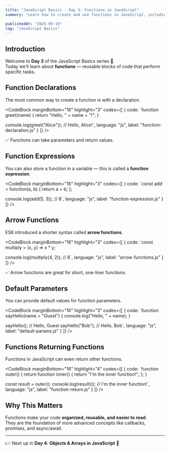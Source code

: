 ```yaml
---
title: "JavaScript Basics - Day 3: Functions in JavaScript"
summary: "Learn how to create and use functions in JavaScript, including function declarations, expressions, and arrow functions."

publishedAt: "2025-09-19"
tag: "JavaScript Basics"
---
```


## Introduction

Welcome to **Day 3** of the JavaScript Basics series 🎉.  
Today we’ll learn about **functions** — reusable blocks of code that perform specific tasks.

## Function Declarations

The most common way to create a function is with a declaration.

<CodeBlock
    marginBottom="16"
    highlight="3"
    codes={[
  {
    code:
`function greet(name) {
  return "Hello, " + name + "!";
}

console.log(greet("Alice")); // Hello, Alice!`,
    language: "js",
    label: "function-declaration.js"
  }
]} />

✅ Functions can take parameters and return values.  

## Function Expressions

You can also store a function in a variable — this is called a **function expression**.

<CodeBlock
    marginBottom="16"
    highlight="3"
    codes={[
  {
    code:
`const add = function(a, b) {
  return a + b;
};

console.log(add(5, 3)); // 8`,
    language: "js",
    label: "function-expression.js"
  }
]} />

## Arrow Functions

ES6 introduced a shorter syntax called **arrow functions**.

<CodeBlock
    marginBottom="16"
    highlight="3"
    codes={[
  {
    code:
`const multiply = (x, y) => x * y;

console.log(multiply(4, 2)); // 8`,
    language: "js",
    label: "arrow-functions.js"
  }
]} />

✅ Arrow functions are great for short, one-liner functions.  

## Default Parameters

You can provide default values for function parameters.

<CodeBlock
    marginBottom="16"
    highlight="3"
    codes={[
  {
    code:
`function sayHello(name = "Guest") {
  console.log("Hello, " + name);
}

sayHello();       // Hello, Guest
sayHello("Bob");  // Hello, Bob`,
    language: "js",
    label: "default-params.js"
  }
]} />

## Functions Returning Functions

Functions in JavaScript can even return other functions.

<CodeBlock
    marginBottom="16"
    highlight="4"
    codes={[
  {
    code:
`function outer() {
  return function inner() {
    return "I'm the inner function!";
  };
}

const result = outer();
console.log(result()); // I'm the inner function!`,
    language: "js",
    label: "function-return.js"
  }
]} />

## Why This Matters

Functions make your code **organized, reusable, and easier to read**.  
They are the foundation of more advanced concepts like callbacks, promises, and async/await.

---

👉 Next up in **Day 4**: **Objects & Arrays in JavaScript** 🧩
